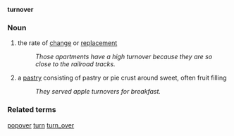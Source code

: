 '''turnover'''
=== Noun ===
# the rate of [[change]] or [[replacement]]
#: ''Those apartments have a high turnover because they are so close to the railroad tracks.''
# a [[pastry]] consisting of pastry or pie crust around sweet, often fruit filling
#: ''They served apple turnovers for breakfast.''

===Related terms===
[[popover]] [[turn]] [[turn_over]]